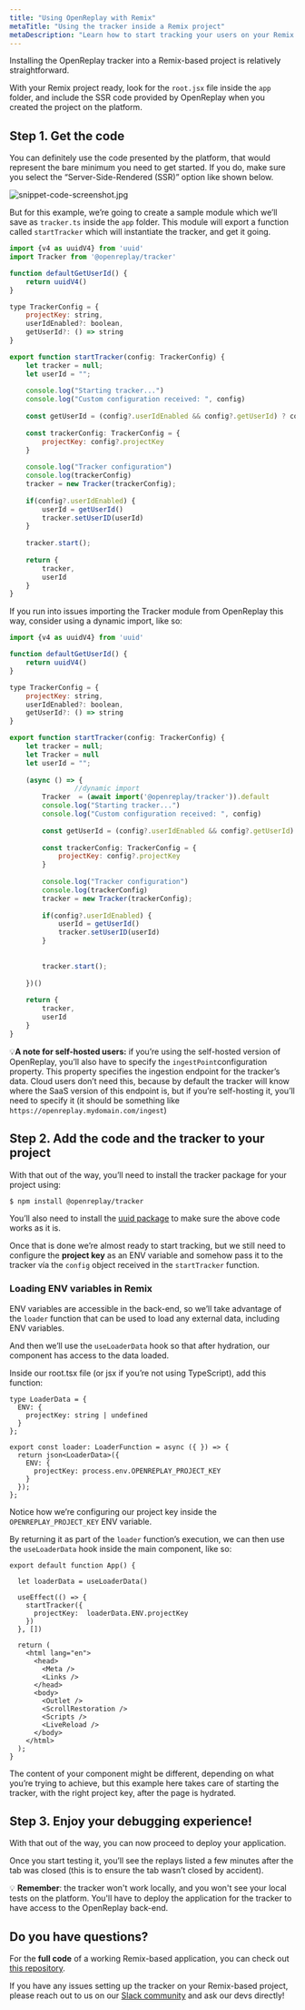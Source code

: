 ```yaml
---
title: "Using OpenReplay with Remix"
metaTitle: "Using the tracker inside a Remix project"
metaDescription: "Learn how to start tracking your users on your Remix project"
---
```


Installing the OpenReplay tracker into a Remix-based project is relatively straightforward.

With your Remix project ready,  look for the `root.jsx` file inside the `app` folder, and include the SSR code provided by OpenReplay when you created the project on the platform.

## Step 1. Get the code

You can definitely use the code presented by the platform, that would represent the bare minimum you need to get started. If you do, make sure you select the “Server-Side-Rendered (SSR)” option like shown below.

![snippet-code-screenshot.jpg](./images/snippet-code-screenshot.jpg)

But for this example, we’re going to create a sample module which we’ll save as `tracker.ts` inside the `app` folder. This module will export a function called `startTracker` which will instantiate the tracker, and get it going.

```jsx
import {v4 as uuidV4} from 'uuid'
import Tracker from '@openreplay/tracker'

function defaultGetUserId() {
    return uuidV4() 
}

type TrackerConfig = {
    projectKey: string,
    userIdEnabled?: boolean,
    getUserId?: () => string
}

export function startTracker(config: TrackerConfig) {
    let tracker = null;
    let userId = "";
   
    console.log("Starting tracker...")
    console.log("Custom configuration received: ", config)
        
    const getUserId = (config?.userIdEnabled && config?.getUserId) ? config.getUserId : defaultGetUserId
        
    const trackerConfig: TrackerConfig = {
        projectKey: config?.projectKey
    }
        
    console.log("Tracker configuration")
    console.log(trackerConfig)
    tracker = new Tracker(trackerConfig);
        
    if(config?.userIdEnabled) {
        userId = getUserId()
        tracker.setUserID(userId)
    }
     
    tracker.start();
      
    return {
        tracker,
        userId
    }
}
```

If you run into issues importing the Tracker module from OpenReplay this way, consider using a dynamic import, like so:

```jsx
import {v4 as uuidV4} from 'uuid'

function defaultGetUserId() {
    return uuidV4() 
}

type TrackerConfig = {
    projectKey: string,
    userIdEnabled?: boolean,
    getUserId?: () => string
}

export function startTracker(config: TrackerConfig) {
    let tracker = null;
    let Tracker = null
    let userId = "";
    
    (async () => {
				//dynamic import 
        Tracker  = (await import('@openreplay/tracker')).default 
        console.log("Starting tracker...")
        console.log("Custom configuration received: ", config)
        
        const getUserId = (config?.userIdEnabled && config?.getUserId) ? config.getUserId : defaultGetUserId
        
        const trackerConfig: TrackerConfig = {
            projectKey: config?.projectKey
        }
        
        console.log("Tracker configuration")
        console.log(trackerConfig)
        tracker = new Tracker(trackerConfig);
        
        if(config?.userIdEnabled) {
            userId = getUserId()
            tracker.setUserID(userId)
        }
        
        
        tracker.start();
        
    })()
    
    return {
        tracker,
        userId
    }
}
```

💡**A note for self-hosted users:** if you’re using the self-hosted version of OpenReplay, you’ll also have to specify the `ingestPoint`configuration property. This property specifies the ingestion endpoint for the tracker’s data. Cloud users don’t need this, because by default 
the tracker will know where the SaaS version of this endpoint is, but if 
you’re self-hosting it, you’ll need to specify it (it should be something like `https://openreplay.mydomain.com/ingest`)

## Step 2.  Add the code and the tracker to your project

With that out of the way, you’ll need to install the tracker package for your project using:

```markdown
$ npm install @openreplay/tracker
```

You’ll also need to install the [uuid package](https://www.npmjs.com/package/uuid) to make sure the above code works as it is.

Once that is done we’re almost ready to start tracking, but we still need  to configure the **project key** as an ENV variable and somehow pass it to the tracker vía the `config` object received in the `startTracker` function.

### Loading ENV variables in Remix

ENV variables are accessible in the back-end, so we’ll take advantage of the `loader` function that can be used to load any external data, including ENV variables. 

And then we’ll use the `useLoaderData` hook so that after hydration, our component has access to the data loaded.

Inside our root.tsx file (or jsx if you’re not using TypeScript), add this function:

```tsx
type LoaderData = {
  ENV: {
    projectKey: string | undefined
  }
};

export const loader: LoaderFunction = async ({ }) => {
  return json<LoaderData>({
    ENV: {
      projectKey: process.env.OPENREPLAY_PROJECT_KEY
    }
  });
};
```

Notice how we’re configuring our project key inside the `OPENREPLAY_PROJECT_KEY` ENV variable.

By returning it as part of the `loader` function’s execution, we can then use the `useLoaderData` hook inside the main component, like so:

```tsx
export default function App() {

  let loaderData = useLoaderData()

  useEffect(() => {
    startTracker({
      projectKey:  loaderData.ENV.projectKey
    })
  }, []) 

  return (
    <html lang="en">
      <head>
        <Meta />
        <Links />
      </head>
      <body>
        <Outlet />
        <ScrollRestoration />
        <Scripts />
        <LiveReload />
      </body>
    </html>
  );
}
```

The content of your component might be different, depending on what  you’re trying to achieve, but this example here takes care of starting the tracker, with the right project key, after the page is hydrated.

## Step 3. Enjoy your debugging experience!

With that out of the way, you can now proceed to deploy your application. 

Once you start testing it, you’ll see the replays listed a few minutes after the tab was closed (this is to ensure the tab wasn’t closed by accident).

💡 **Remember**: the tracker won't work locally, and you won't see your local tests on the platform. You'll have to deploy the application for the tracker to have access to the OpenReplay back-end.


## Do you have questions?

For the **full code** of a working Remix-based application, you can check out [this repository](https://github.com/deleteman/openreplay-remix-example).

If you have any issues setting up the tracker on your Remix-based project, please reach out to us on our [Slack community](https://slack.openreplay.com/) and ask our devs directly!